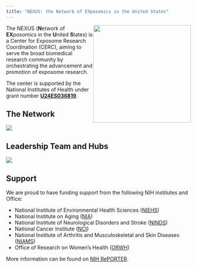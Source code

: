 ```yaml
---
title: "NEXUS: the Network of EXposomics in the United States"
---
```


![](images/nexusround.jpg){fig-alt="" fig-align="center" style="float: right;" width="266"}

The NEXUS (**N**etwork of **EX**posomics in the **U**nited **S**tates) is a Center for Exposome Research Coordination (CERC), aiming to serve the broad biomedical research community by orchestrating the advancement and promotion of exposome research.

The center is supported by the National Institutes of Health under grant number [**U24ES036819**](https://reporter.nih.gov/project-details/10993456 "NIH Reporter").

## The Network

![](images/network.jpg){fig-alt="Network" fig-align="center"}

## Leadership Team and Hubs

![](images/team.jpg){fig-alt="Core team" fig-align="center"}

## Support

We are proud to have funding support from the following NIH institutes and Office:

-   National Institute of Environmental Health Sciences ([NIEHS](https://www.niehs.nih.gov/))
-   National Institute on Aging ([NIA](https://www.nia.nih.gov/))
-   National Institute of Neurological Disorders and Stroke ([NINDS](https://www.ninds.nih.gov/))
-   National Cancer Institute ([NCI](https://www.cancer.gov/))
-   National Institute of Arthritis and Musculoskeletal and Skin Diseases ([NIAMS](https://www.niams.nih.gov/))
-   Office of Research on Women's Health ([ORWH](https://urldefense.proofpoint.com/v2/url?u=https-3A__orwh.od.nih.gov_&d=DwMF-g&c=WO-RGvefibhHBZq3fL85hQ&r=Fkr4cKYb4VN6gRK-RJB393QKhtAj5_woms_Lxw8fSok&m=nr4UwQMmatjflZKfqIwg1IOnSMBeFQkoXIuf6uQH0T7dZThtgJ55SrTLrHSDnXrm&s=y26zOR72y405GoMHBy7HJlyj7Z4qxRV_4sPAGXHs6oY&e=))

More information can be found on [NIH RePORTER](https://reporter.nih.gov/project-details/10993456).
